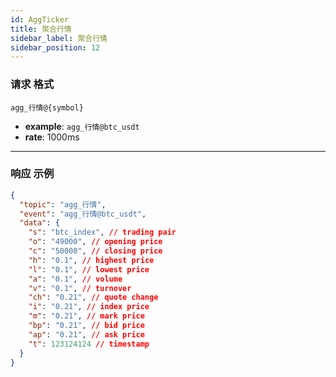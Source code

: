 ```yaml
---
id: AggTicker
title: 聚合行情
sidebar_label: 聚合行情
sidebar_position: 12
---
```


### 请求 格式

```
agg_行情@{symbol}
```

- **example**: `agg_行情@btc_usdt`
- **rate**: 1000ms

---

### 响应 示例

```json title="响应"
{
  "topic": "agg_行情",
  "event": "agg_行情@btc_usdt",
  "data": {
    "s": "btc_index", // trading pair
    "o": "49000", // opening price
    "c": "50000", // closing price
    "h": "0.1", // highest price
    "l": "0.1", // lowest price
    "a": "0.1", // volume
    "v": "0.1", // turnover
    "ch": "0.21", // quote change
    "i": "0.21", // index price
    "m": "0.21", // mark price
    "bp": "0.21", // bid price
    "ap": "0.21", // ask price
    "t": 123124124 // timestamp
  }
}
```
